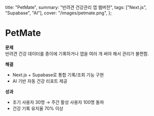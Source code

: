   title: "PetMate",
  summary: "반려견 건강관리 앱 웹버전",
  tags: ["Next.js", "Supabase", "AI"],
  cover: "/images/petmate.png",
};

# PetMate

**문제**  
반려견 건강 데이터를 종이에 기록하거나 앱을 여러 개 써야 해서 관리가 불편함.

**해결**

- Next.js + Supabase로 통합 기록/조회 기능 구현
- AI 기반 자동 건강 리포트 제공

**성과**

- 초기 사용자 30명 → 주간 활성 사용자 100명 돌파
- 건강 기록 유지율 70% 이상
